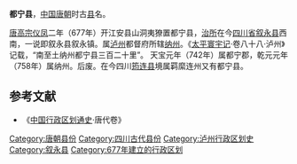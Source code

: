 '''都宁县'''，[[中国|中国]][[唐朝|唐朝]]时古[[县|县]]名。

[[唐高宗|唐高宗]][[儀鳳|仪凤]]二年（677年）开江安县山洞夷獠置都宁县，[[治所|治所]]在今[[四川省|四川省]][[叙永县|叙永县]]西南，一说即叙永县叙永镇。属[[泸州_(古代)|泸州]]都督府所辖[[纳州|纳州]]。《[[太平寰宇记|太平寰宇记]]·卷八十八·泸州》记载，“南至土纳州都宁县三百二十里”。 天宝元年（742年）属都宁郡，乾元元年（758年）属纳州。后废。在今四川[[筠连县|筠连县]]境属羁縻连州又有都宁县。 

==参考文献==
*《[[中国行政区划通史|中国行政区划通史]]·唐代卷》

{{唐朝行政区划小作品}} 
{{DEFAULTSORT:D}}
[[Category:唐朝县份|Category:唐朝县份]]
[[Category:四川古代县份|Category:四川古代县份]]
[[Category:泸州行政区划史|Category:泸州行政区划史]]
[[Category:叙永县|Category:叙永县]]
[[Category:677年建立的行政区划|Category:677年建立的行政区划]]